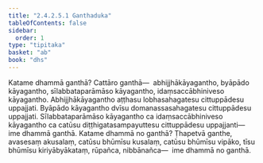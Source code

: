 ```yaml
---
title: "2.4.2.5.1 Ganthaduka"
tableOfContents: false
sidebar:
  order: 1
type: "tipitaka"
basket: "ab"
book: "dhs"
---
```



<DynamicBreadcrumb />

<Division number="1489" book="dhs">

<Paragraph number="2200" book="dhs">
Katame dhammā ganthā? Cattāro ganthā—  abhijjhākāyagantho, byāpādo kāyagantho, sīlabbataparāmāso kāyagantho, idaṃsaccābhiniveso kāyagantho. Abhijjhākāyagantho aṭṭhasu lobhasahagatesu cittuppādesu uppajjati. Byāpādo kāyagantho dvīsu domanassasahagatesu cittuppādesu uppajjati. Sīlabbataparāmāso kāyagantho ca idaṃsaccābhiniveso kāyagantho ca catūsu diṭṭhigatasampayuttesu cittuppādesu uppajjanti—  ime dhammā ganthā.
</Paragraph>

</Division>
<Division number="1490" book="dhs">

<Paragraph number="2201" book="dhs">
Katame dhammā no ganthā? Ṭhapetvā ganthe, avasesaṃ akusalaṃ, catūsu bhūmīsu kusalaṃ, catūsu bhūmīsu vipāko, tīsu bhūmīsu kiriyābyākataṃ, rūpañca, nibbānañca—  ime dhammā no ganthā.
</Paragraph>
</Division>
